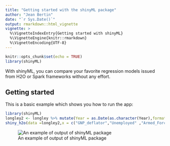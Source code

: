 ```yaml
---
title: "Getting started with the shinyML package"
author: "Jean Bertin"
date: "`r Sys.Date()`"
output: rmarkdown::html_vignette
vignette: >
  %\VignetteIndexEntry{Getting started with shinyML}
  %\VignetteEngine{knitr::rmarkdown}
  %\VignetteEncoding{UTF-8}
---
```


```r
knitr::opts_chunk$set(echo = TRUE)
library(shinyML)
```


With shinyML, you can compare your favorite regression models issued from H2O or Spark frameworks without any effort.

## Getting started

This is a basic example which shows you how to run the app:

```r

library(shinyML)
longley2 <- longley %>% mutate(Year = as.Date(as.character(Year),format = "%Y"))
shiny_h2o(data =longley2,x = c("GNP_deflator","Unemployed" ,"Armed_Forces","Employed"),y = "GNP",date_column = "Year",share_app = TRUE,port = 3951)
```


![An example of output of shinyML package](auto_ML.gif)